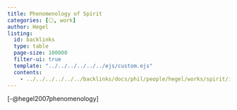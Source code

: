 ```yaml
---
title: Phenomenology of Spirit
categories: [⚪, work]
author: Hegel 
listing:
  id: backlinks
  type: table
  page-size: 100000
  filter-ui: true
  template: "../../../../../../ejs/custom.ejs"
  contents:
    - ../../../../../../backlinks/docs/phil/people/hegel/works/spirit/index.yml
---
```


[-@hegel2007phenomenology]